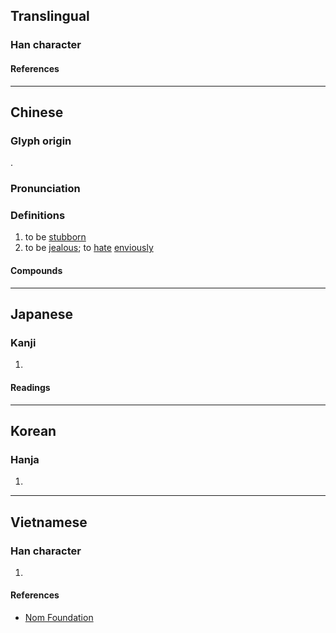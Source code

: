 {{character info}}
==Translingual==

===Han character===
{{Han char|rn=61|rad=心|as=04|sn=7|four=94047|canj=PJE|ids=⿰忄支}}

====References====
{{Han ref|kx=0378.060|dkj=10375|dj=0706.060|hdz=42275.140|uh=5FEE}}

----

==Chinese==
{{zh-forms}}

===Glyph origin===
{{Han etym}}
{{Han compound|心|支|ls=psc|c1=s|c2=p|t1=heart}}.

===Pronunciation===
{{zh-pron
|m=zhì
|c=zi3,gei6
|mc=y
|oc=y
|cat=v
}}

===Definitions===
{{zh-hanzi}}

# to be [[stubborn]]
# to be [[jealous]]; to [[hate]] [[envious]]ly

====Compounds====
{{zh-der|不忮不求}}

----

==Japanese==

===Kanji===
{{ja-kanji|grade=|rs=心04}}

# {{rfdef|ja|sort=心04}}

====Readings====
{{ja-readings
|on=し, き, ぎ
|kun=さからう
}}

----

==Korean==

===Hanja===
{{ko-hanja|기}}

# {{rfdef|ko|sort=心04}}

----

==Vietnamese==

===Han character===
{{vi-readings|rs=心04|reading=kĩ}}

# {{rfdef|vi|sort=心04}}

====References====
* [http://nomfoundation.org/common/nom_details.php?codepoint=5fee Nom Foundation]